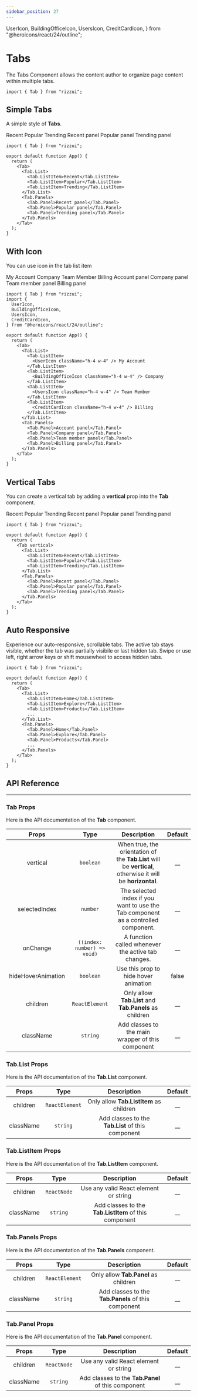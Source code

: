 ```yaml
---
sidebar_position: 27
---
```


  UserIcon,
  BuildingOfficeIcon,
  UsersIcon,
  CreditCardIcon,
} from "@heroicons/react/24/outline";

# Tabs

The Tabs Component allows the content author to organize page content within multiple tabs.

```tsx
import { Tab } from "rizzui";
```

<div className="mb-20 md:mb-28" />

## Simple Tabs

A simple style of **Tabs**.

<Paper>
  <Tab>
    <Tab.List>
      <Tab.ListItem>Recent</Tab.ListItem>
      <Tab.ListItem>Popular</Tab.ListItem>
      <Tab.ListItem>Trending</Tab.ListItem>
    </Tab.List>
    <Tab.Panels>
      <Tab.Panel>Recent panel</Tab.Panel>
      <Tab.Panel>Popular panel</Tab.Panel>
      <Tab.Panel>Trending panel</Tab.Panel>
    </Tab.Panels>
  </Tab>
</Paper>

```tsx
import { Tab } from "rizzui";

export default function App() {
  return (
    <Tab>
      <Tab.List>
        <Tab.ListItem>Recent</Tab.ListItem>
        <Tab.ListItem>Popular</Tab.ListItem>
        <Tab.ListItem>Trending</Tab.ListItem>
      </Tab.List>
      <Tab.Panels>
        <Tab.Panel>Recent panel</Tab.Panel>
        <Tab.Panel>Popular panel</Tab.Panel>
        <Tab.Panel>Trending panel</Tab.Panel>
      </Tab.Panels>
    </Tab>
  );
}
```

<div className="mb-20" />

## With Icon

You can use icon in the tab list item

<Paper>
  <Tab>
    <Tab.List>
      <Tab.ListItem>
        <UserIcon className="h-4 w-4" /> My Account
      </Tab.ListItem>
      <Tab.ListItem>
        <BuildingOfficeIcon className="h-4 w-4" /> Company
      </Tab.ListItem>
      <Tab.ListItem>
        <UsersIcon className="h-4 w-4" /> Team Member
      </Tab.ListItem>
      <Tab.ListItem>
        <CreditCardIcon className="h-4 w-4" /> Billing
      </Tab.ListItem>
    </Tab.List>
    <Tab.Panels>
      <Tab.Panel>Account panel</Tab.Panel>
      <Tab.Panel>Company panel</Tab.Panel>
      <Tab.Panel>Team member panel</Tab.Panel>
      <Tab.Panel>Billing panel</Tab.Panel>
    </Tab.Panels>
  </Tab>
</Paper>

```tsx
import { Tab } from "rizzui";
import {
  UserIcon,
  BuildingOfficeIcon,
  UsersIcon,
  CreditCardIcon,
} from "@heroicons/react/24/outline";

export default function App() {
  return (
    <Tab>
      <Tab.List>
        <Tab.ListItem>
          <UserIcon className="h-4 w-4" /> My Account
        </Tab.ListItem>
        <Tab.ListItem>
          <BuildingOfficeIcon className="h-4 w-4" /> Company
        </Tab.ListItem>
        <Tab.ListItem>
          <UsersIcon className="h-4 w-4" /> Team Member
        </Tab.ListItem>
        <Tab.ListItem>
          <CreditCardIcon className="h-4 w-4" /> Billing
        </Tab.ListItem>
      </Tab.List>
      <Tab.Panels>
        <Tab.Panel>Account panel</Tab.Panel>
        <Tab.Panel>Company panel</Tab.Panel>
        <Tab.Panel>Team member panel</Tab.Panel>
        <Tab.Panel>Billing panel</Tab.Panel>
      </Tab.Panels>
    </Tab>
  );
}
```

<div className="mb-20" />

## Vertical Tabs

You can create a vertical tab by adding a **vertical** prop into the **Tab** component.

<Paper>
  <Tab vertical>
    <Tab.List>
      <Tab.ListItem>Recent</Tab.ListItem>
      <Tab.ListItem>Popular</Tab.ListItem>
      <Tab.ListItem>Trending</Tab.ListItem>
    </Tab.List>
    <Tab.Panels>
      <Tab.Panel>Recent panel</Tab.Panel>
      <Tab.Panel>Popular panel</Tab.Panel>
      <Tab.Panel>Trending panel</Tab.Panel>
    </Tab.Panels>
  </Tab>
</Paper>

```tsx
import { Tab } from "rizzui";

export default function App() {
  return (
    <Tab vertical>
      <Tab.List>
        <Tab.ListItem>Recent</Tab.ListItem>
        <Tab.ListItem>Popular</Tab.ListItem>
        <Tab.ListItem>Trending</Tab.ListItem>
      </Tab.List>
      <Tab.Panels>
        <Tab.Panel>Recent panel</Tab.Panel>
        <Tab.Panel>Popular panel</Tab.Panel>
        <Tab.Panel>Trending panel</Tab.Panel>
      </Tab.Panels>
    </Tab>
  );
}
```

<div className="mb-20" />

## Auto Responsive

Experience our auto-responsive, scrollable tabs. The active tab stays visible, whether the tab was partially visibile or last hidden tab. Swipe or use left, right arrow keys or shift mousewheel to access hidden tabs.

<Paper>
  <AuthResponsiveTab />
</Paper>

```tsx
import { Tab } from "rizzui";

export default function App() {
  return (
    <Tab>
      <Tab.List>
        <Tab.ListItem>Home</Tab.ListItem>
        <Tab.ListItem>Explore</Tab.ListItem>
        <Tab.ListItem>Products</Tab.ListItem>
        ...
      </Tab.List>
      <Tab.Panels>
        <Tab.Panel>Home</Tab.Panel>
        <Tab.Panel>Explore</Tab.Panel>
        <Tab.Panel>Products</Tab.Panel>
        ...
      </Tab.Panels>
    </Tab>
  );
}
```

<div className="mb-20" />

## API Reference

<hr />

<div className="mb-10" />

### Tab Props

Here is the API documentation of the **Tab** component.

<div className="overflow-x-auto">

|       Props        |            Type             |                                                Description                                                | Default |
| :----------------: | :-------------------------: | :-------------------------------------------------------------------------------------------------------: | :-----: |
|      vertical      |          `boolean`          | When true, the orientation of the **Tab.List** will be **vertical**, otherwise it will be **horizontal**. |  \_\_   |
|   selectedIndex    |          `number`           |            The selected index if you want to use the Tab component as a controlled component.             |  \_\_   |
|      onChange      | `((index: number) => void)` |                            A function called whenever the active tab changes.                             |  \_\_   |
| hideHoverAnimation |          `boolean`          |                                   Use this prop to hide hover animation                                   |  false  |
|      children      |       `ReactElement`        |                          Only allow **Tab.List** and **Tab.Panels** as children                           |  \_\_   |
|     className      |          `string`           |                             Add classes to the main wrapper of this component                             |  \_\_   |

</div>

<div className="mb-10" />

### Tab.List Props

Here is the API documentation of the **Tab.List** component.

<div className="overflow-x-auto">

|   Props   |      Type      |                    Description                    | Default |
| :-------: | :------------: | :-----------------------------------------------: | :-----: |
| children  | `ReactElement` |      Only allow **Tab.ListItem** as children      |  \_\_   |
| className |    `string`    | Add classes to the **Tab.List** of this component |  \_\_   |

</div>

<div className="mb-10" />

### Tab.ListItem Props

Here is the API documentation of the **Tab.ListItem** component.

<div className="overflow-x-auto">

|   Props   |    Type     |                      Description                      | Default |
| :-------: | :---------: | :---------------------------------------------------: | :-----: |
| children  | `ReactNode` |         Use any valid React element or string         |  \_\_   |
| className |  `string`   | Add classes to the **Tab.ListItem** of this component |  \_\_   |

</div>

<div className="mb-10" />

### Tab.Panels Props

Here is the API documentation of the **Tab.Panels** component.

<div className="overflow-x-auto">

|   Props   |      Type      |                     Description                     | Default |
| :-------: | :------------: | :-------------------------------------------------: | :-----: |
| children  | `ReactElement` |        Only allow **Tab.Panel** as children         |  \_\_   |
| className |    `string`    | Add classes to the **Tab.Panels** of this component |  \_\_   |

</div>

<div className="mb-10" />

### Tab.Panel Props

Here is the API documentation of the **Tab.Panel** component.

<div className="overflow-x-auto">

|   Props   |    Type     |                    Description                     | Default |
| :-------: | :---------: | :------------------------------------------------: | :-----: |
| children  | `ReactNode` |       Use any valid React element or string        |  \_\_   |
| className |  `string`   | Add classes to the **Tab.Panel** of this component |  \_\_   |

</div>

